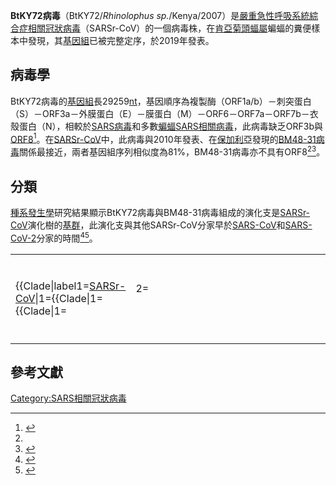 {{noteTA
|1=zh-cn:严重急性呼吸道综合征; zh-hk:嚴重急性呼吸系統綜合症; zh-tw:嚴重急性呼吸道症候群;
|2=zh-cn:综合征; zh-hk:綜合症; zh-tw:症候群;
}}
{{Virusbox
| image             = 
| image_alt         = 
| image_caption     = 
| parent            = Sarbecovirus 
| species           = SARSr-CoV
| strain            = BtKY72
| authority         = 
| synonyms          = 
| synonyms_ref      = 
| subdivision_ranks = 
| subdivision       = 
}}

'''BtKY72病毒'''（BtKY72/''Rhinolophus sp.''/Kenya/2007）是[[嚴重急性呼吸系統綜合症相關冠狀病毒|嚴重急性呼吸系統綜合症相關冠狀病毒]]（SARSr-CoV）的一個病毒株，在[[肯亞|肯亞]][[菊頭蝠屬|菊頭蝠屬]]蝙蝠的糞便樣本中發現，其[[基因組|基因組]]已被完整定序，於2019年發表。

==病毒學==
BtKY72病毒的[[基因組|基因組]]長29259[[核鹼基|nt]]，基因順序為複製酶（ORF1a/b）－刺突蛋白（S）－ORF3a－外膜蛋白（E）－膜蛋白（M）－ORF6－ORF7a－ORF7b－衣殼蛋白（N），相較於[[SARS病毒|SARS病毒]]和多數[[SARSr-CoV|蝙蝠SARS相關病毒]]，此病毒缺乏ORF3b與[[SARS病毒的ORF8|ORF8]]<ref name="pmid31296683">{{cite journal| author=Tao Y, Tong S| title=Complete Genome Sequence of a Severe Acute Respiratory Syndrome-Related Coronavirus from Kenyan Bats. | journal=Microbiol Resour Announc | year= 2019 | volume= 8 | issue= 28 | pages=  | pmid=31296683 | doi=10.1128/MRA.00548-19 | pmc=6624766 | url=https://www.ncbi.nlm.nih.gov/entrez/eutils/elink.fcgi?dbfrom=pubmed&tool=sumsearch.org/cite&retmode=ref&cmd=prlinks&id=31296683  }} </ref>。在[[SARSr-CoV|SARSr-CoV]]中，此病毒與2010年發表、在[[保加利亞|保加利亞]]發現的[[BM48-31病毒|BM48-31病毒]]關係最接近，兩者基因組序列相似度為81%，BM48-31病毒亦不具有ORF8<ref name="pmid31296683"/><ref name="pmid20686038">{{cite journal| author=Drexler JF, Gloza-Rausch F, Glende J, Corman VM, Muth D, Goettsche M | display-authors=etal| title=Genomic characterization of severe acute respiratory syndrome-related coronavirus in European bats and classification of coronaviruses based on partial RNA-dependent RNA polymerase gene sequences. | journal=J Virol | year= 2010 | volume= 84 | issue= 21 | pages= 11336-49 | pmid=20686038 | doi=10.1128/JVI.00650-10 | pmc=2953168 | url=https://www.ncbi.nlm.nih.gov/entrez/eutils/elink.fcgi?dbfrom=pubmed&tool=sumsearch.org/cite&retmode=ref&cmd=prlinks&id=20686038  }} </ref>。

==分類==
[[種系發生學|種系發生學]]研究結果顯示BtKY72病毒與BM48-31病毒組成的演化支是[[SARSr-CoV|SARSr-CoV]]演化樹的[[基群|基群]]，此演化支與其他SARSr-CoV分家早於[[SARS-CoV|SARS-CoV]]和[[SARS-CoV-2|SARS-CoV-2]]分家的時間<ref name="pmid32007145">{{cite journal| author=Lu R, Zhao X, Li J, Niu P, Yang B, Wu H | display-authors=etal| title=Genomic characterisation and epidemiology of 2019 novel coronavirus: implications for virus origins and receptor binding. | journal=Lancet | year= 2020 | volume= 395 | issue= 10224 | pages= 565-574 | pmid=32007145 | doi=10.1016/S0140-6736(20)30251-8 | pmc=7159086 | url=https://www.ncbi.nlm.nih.gov/entrez/eutils/elink.fcgi?dbfrom=pubmed&tool=sumsearch.org/cite&retmode=ref&cmd=prlinks&id=32007145  }} </ref><ref name="pmid32123347">{{cite journal| author=Coronaviridae Study Group of the International Committee on Taxonomy of Viruses| title=The species Severe acute respiratory syndrome-related coronavirus: classifying 2019-nCoV and naming it SARS-CoV-2. | journal=Nat Microbiol | year= 2020 | volume= 5 | issue= 4 | pages= 536-544 | pmid=32123347 | doi=10.1038/s41564-020-0695-z | pmc=7095448 | url=https://www.ncbi.nlm.nih.gov/entrez/eutils/elink.fcgi?dbfrom=pubmed&tool=sumsearch.org/cite&retmode=ref&cmd=prlinks&id=32123347  }} </ref>。

{| align="center"
|
{{Clade|label1=[[SARSr-CoV|SARSr-CoV]]|1={{Clade|1={{Clade|1={{Clade|1='''BtKY72病毒'''}}
                                                |2={{Clade|1=[[BM48-31病毒|BM48-31病毒]]}}
                                         }}
                                      |2= {{Clade|1= {{Clade|1={{Clade|1={{Clade|1=[[SARS-CoV|SARS-CoV]]相關病毒}}}}}}
                                                 |2= {{Clade|1={{Clade|1={{Clade|1=[[SARS-CoV-2|SARS-CoV-2]]相關病毒}}}}}}
                                          }}
                                }}
}}
|}

==參考文獻==
{{Reflist|2}}
{{Coronavirus}}
{{SARSr-CoV}}

[[Category:SARS相關冠狀病毒|Category:SARS相關冠狀病毒]]